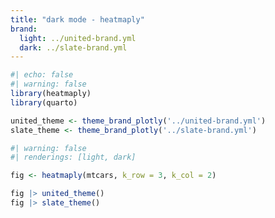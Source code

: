 ```yaml
---
title: "dark mode - heatmaply"
brand:
  light: ../united-brand.yml
  dark: ../slate-brand.yml
---
```


```r
#| echo: false
#| warning: false
library(heatmaply)
library(quarto)

united_theme <- theme_brand_plotly('../united-brand.yml')
slate_theme <- theme_brand_plotly('../slate-brand.yml')
```


```r
#| warning: false
#| renderings: [light, dark]

fig <- heatmaply(mtcars, k_row = 3, k_col = 2)

fig |> united_theme()
fig |> slate_theme()
```
